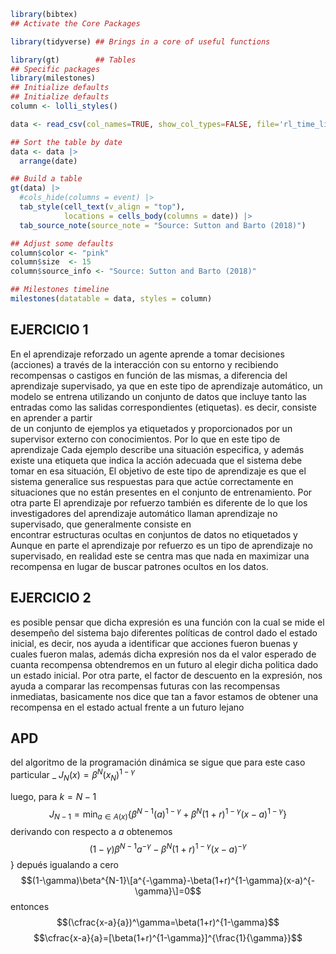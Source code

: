 ```r
library(bibtex)
## Activate the Core Packages

library(tidyverse) ## Brings in a core of useful functions
```

```r
library(gt)        ## Tables
## Specific packages
library(milestones)
## Initialize defaults
## Initialize defaults
column <- lolli_styles()

data <- read_csv(col_names=TRUE, show_col_types=FALSE, file='rl_time_line.csv')
```

```r
## Sort the table by date
data <- data |>
  arrange(date)

## Build a table
gt(data) |>
  #cols_hide(columns = event) |>
  tab_style(cell_text(v_align = "top"),
            locations = cells_body(columns = date)) |>
  tab_source_note(source_note = "Source: Sutton and Barto (2018)") 
```


```r
## Adjust some defaults
column$color <- "pink"
column$size  <- 15
column$source_info <- "Source: Sutton and Barto (2018)"

## Milestones timeline
milestones(datatable = data, styles = column)
```


## EJERCICIO 1
En el aprendizaje reforzado un agente aprende a tomar decisiones (acciones) a través de la interacción con su entorno y recibiendo recompensas o castigos en función de las mismas, a diferencia del aprendizaje supervisado, ya que en este tipo de aprendizaje automático, un modelo se entrena  utilizando un conjunto de datos que incluye tanto las entradas como las salidas correspondientes (etiquetas). es decir, consiste en aprender  a  partir  
de  un  conjunto  de  ejemplos ya etiquetados y proporcionados  por  un  supervisor  externo  con  conocimientos. Por lo que en este tipo de aprendizaje Cada  ejemplo describe una  situación especifica, y además existe una etiqueta que indica la acción adecuada que el sistema debe tomar en  esa  situación,    El  objetivo  de  este  tipo  de  aprendizaje  es  que  el  
sistema  generalice  sus  respuestas  para  que  actúe  correctamente  en  situaciones  que  no  están  presentes  en  el  conjunto  de  entrenamiento. Por otra parte El  aprendizaje  por  refuerzo  también  es  diferente  de  lo  que  los  investigadores  del  aprendizaje  automático  llaman  aprendizaje  no  supervisado, que  generalmente  consiste  en  
encontrar  estructuras  ocultas  en  conjuntos  de  datos  no  etiquetados y Aunque en parte el aprendizaje por refuerzo es un tipo de aprendizaje no supervisado, en realidad  este se centra  mas que nada en maximizar una recompensa en lugar de buscar patrones ocultos en los datos.

## EJERCICIO 2

 es posible pensar que dicha expresión es una función con la cual se mide el desempeño del sistema bajo diferentes políticas de control dado el estado inicial, es decir, nos ayuda a identificar que acciones fueron buenas y cuales fueron malas, además dicha expresión nos da el valor esperado de cuanta recompensa obtendremos en un futuro al elegir dicha politica dado un estado inicial. Por otra parte, el factor de descuento en la expresión, nos ayuda a comparar las recompensas futuras con las recompensas inmediatas, basicamente nos dice que tan a favor estamos de obtener una recompensa en el estado actual frente a un futuro lejano








## APD






del algoritmo de la programación dinámica se sigue que para este caso particular
_
$J_{N}(x)=\beta^{N}(x_N)^{1-\gamma}$

luego, para $k= N-1$
$$J_{N-1}=\min_{a\in A(x)}\{\beta^{N-1}(a)^{1-\gamma} + \beta^{N}(1+r)^{1-\gamma}(x-a)^{1-\gamma}\}$$
derivando con respecto a $a$ obtenemos 
$$(1-\gamma)\beta^{N-1}a^{-\gamma}- \beta^{N}(1+r)^{1-\gamma}(x-a)^{-\gamma}$$}
depués igualando a cero 
$$(1-\gamma)\beta^{N-1}\[a^{-\gamma}-\beta(1+r)^{1-\gamma}(x-a)^{-\gamma}\]=0$$
entonces 
$$(\cfrac{x-a}{a})^\gamma=\beta(1+r)^{1-\gamma}$$
$$\cfrac{x-a}{a}=[\beta(1+r)^{1-\gamma}]^{\frac{1}{\gamma}}$$
